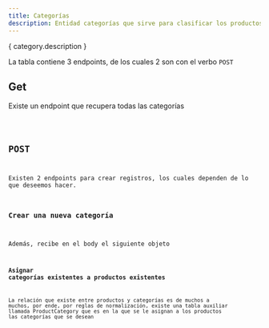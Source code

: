 ```yaml
---
title: Categorías
description: Entidad categorías que sirve para clasificar los productos
---
```


{ category.description }

<Table infoTable={category} />

La tabla contiene 3 endpoints, de los cuales 2 son con el verbo `POST`

## Get

Existe un endpoint que recupera todas las categorías

<Endpoint HTTPVerb="GET" badgeVariant="tip"  urlText="/api/Category" />
<Code code={getAll} lang="json" title="response.json" />

## POST

Existen 2 endpoints para crear registros, los cuales dependen de lo que deseemos hacer.

### Crear una nueva categoría

<Endpoint HTTPVerb="POST" badgeVariant="success" urlText="/api/Category" />
Además, recibe en el body el siguiente objeto
<Code code={bodyCreateCategory} lang="json" title="create.json"  />

### Asignar categorías existentes a productos existentes

La relación que existe entre productos y categorías es de muchos a muchos, por ende, por reglas de normalización, existe una tabla auxiliar llamada ProductCategory que es en la que se le asignan a los productos las categorías que se desean

<Endpoint HTTPVerb="POST" badgeVariant="success" urlText="/addPC" />
<Code code={bodyCreatePC} lang="json" title="createPC.json" />

